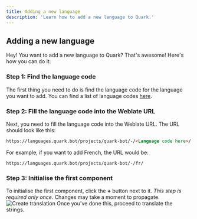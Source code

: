 ```yaml
---
title: Adding a new language
description: 'Learn how to add a new language to Quark.'
---
```


## Adding a new language

Hey! You want to add a new language to Quark? That's awesome! Here's how you can do it:

### Step 1: Find the language code

The first thing you need to do is find the language code for the language you want to add. You can find a list of language codes [here](https://www.w3schools.com/tags/ref_language_codes.asp).

### Step 2: Fill the language code into the Weblate URL

Next, you need to fill the language code into the Weblate URL. The URL should look like this:

```html
https://languages.quark.bot/projects/quark-bot/-/<Language code here>/
```
For example, if you want to add French, the URL would be:

```
https://languages.quark.bot/projects/quark-bot/-/fr/
```

### Step 3: Initialise the first component
To initialise the first component, click the **+** button next to it. *This step is required only once.*
<Warning>Changes may take a moment to propagate.</Warning>
![Create translation](/images/add-language/createTranslation.png)
Once you've done this, proceed to translate the strings. 